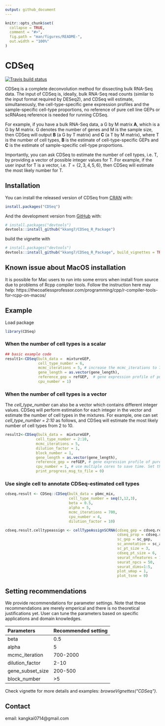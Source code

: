 ```yaml
---
output: github_document
---
```


<!-- README.md is generated from README.Rmd. Please edit that file -->

```r
knitr::opts_chunk$set(
  collapse = TRUE,
  comment = "#>",
  fig.path = "man/figures/README-",
  out.width = "100%"
)
```

# CDSeq

<!-- badges: start -->
[![Travis build status](https://travis-ci.com/kkang7/CDSeq_R_Package.svg?branch=master)](https://travis-ci.com/kkang7/CDSeq_R_Package)
<!-- badges: end -->

CDSeq is a complete deconvolution method for dissecting bulk RNA-Seq data. The input of CDSeq is, ideally, bulk RNA-Seq read counts (similar to the input format required by DESeq2), and CDSeq will estimate, simultaneously, the cell-type-specific gene expression profiles and the sample-specific cell-type proportions, no reference of pure cell line GEPs or scRNAseq reference is needed for running CDSeq. 

For example, if you have a bulk RNA-Seq data, a G by M matrix **A**, which is a G by M matrix. G denotes the number of genes and M is the sample size, then CDSeq will output **B** (a G by T matrix) and **C** (a T by M matrix), where T is the number of cell types, **B** is the estimate of cell-type-specific GEPs and **C** is the estimate of sample-specific cell-type proportions. 

Importantly, you can ask CDSeq to estimate the number of cell types, i.e. T, by providing a vector of possible integer values for T. For example, if the user input for T is a vector, i.e. $T=\{2,3,4,5,6\}$, then CDSeq will estimate the most likely number for T.    

## Installation

You can install the released version of CDSeq from [CRAN](https://CRAN.R-project.org) with:

``` r
install.packages("CDSeq")
```

And the development version from [GitHub](https://github.com/) with:

``` r
# install.packages("devtools")
devtools::install_github("kkang7/CDSeq_R_Package")
```

build the vignette with

``` r
# install.packages("devtools")
devtools::install_github("kkang7/CDSeq_R_Package", build_vignettes = TRUE)
```
## Known issue about MacOS installation
It is possible for Mac users to run into some errors when install from source due to problems of Rcpp compiler tools. Follow the instruction here may help: https://thecoatlessprofessor.com/programming/cpp/r-compiler-tools-for-rcpp-on-macos/
 

## Example
Load package
```r
library(CDSeq)
```

### When the number of cell types is a scalar
```r
## basic example code
result1<-CDSeq(bulk_data =  mixtureGEP, 
               cell_type_number = 6, 
               mcmc_iterations = 5, # increase the mcmc_iterations to 700 or above
               gene_length = as.vector(gene_length), 
               reference_gep = refGEP,  # gene expression profile of pure cell lines
               cpu_number = 1)
```


### When the number of cell types is a vector
The *cell_type_number* can also be a vector which contains different integer values. CDSeq will perform estimation for each integer in the vector and estimate the number of cell types in the mixtures. For example, one can set *cell_type_number = 2:10* as follows, and CDSeq will estimate the most likely number of cell types from 2 to 10.

```r
result2<-CDSeq(bulk_data =  mixtureGEP, 
              cell_type_number = 2:10, 
              mcmc_iterations = 5, 
              dilution_factor = 1, 
              block_number = 1, 
              gene_length = as.vector(gene_length), 
              reference_gep = refGEP, # gene expression profile of pure cell lines
              cpu_number = 1, # use multiple cores to save time. Set the cpu_number = length(cell_type_number) if there is enough cores.
              print_progress_msg_to_file = 0)

```


### Use single cell to annotate CDSeq-estimated cell types
```r
cdseq.result <- CDSeq::CDSeq(bulk_data = pbmc_mix,
                             cell_type_number = seq(3,12,3),
                             beta = 0.5,
                             alpha = 5,
                             mcmc_iterations = 700,
                             cpu_number = 4,
                             dilution_factor = 10)

cdseq.result.celltypeassign <- cellTypeAssignSCRNA(cdseq_gep = cdseq.result$estGEP, # CDSeq-estimated cell-type-specific GEPs
                                                   cdseq_prop = cdseq.result$estProp, # CDSeq-estimated cell type proportions
                                                   sc_gep = sc_gep,         # PBMC single cell data
                                                   sc_annotation = sc_annotation,# PBMC single data annotations
                                                   sc_pt_size = 3,
                                                   cdseq_pt_size = 6,
                                                   seurat_nfeatures = 100,
                                                   seurat_npcs = 50,
                                                   seurat_dims=1:5,
                                                   plot_umap = 1,
                                                   plot_tsne = 0)
```

## Setting recommendations
We provide recommendations for parameter settings. Note that these recommendations are merely emperical and there is no theoretical justifications yet. User can tune the parameters based on specific applications and domain knowledges. 

Parameters      Recommended setting
--------------- ----------------------
beta            0.5
alpha           5
mcmc_iteration   700-2000
dilution_factor   2-10
gene_subset_size  200-500
block_number      >5

Check vignette for more details and examples: *browseVignettes("CDSeq")*.

## Contact 
email: kangkai0714@gmail.com

